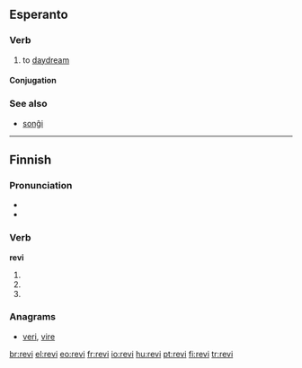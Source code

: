 ==Esperanto==

===Verb===
{{eo-verb|rev}}

# {{intransitive|lang=eo}} to [[daydream]]

====Conjugation====
{{eo-conj|intr=yes|rev}}

===See also===
* [[sonĝi]]

----

==Finnish==

===Pronunciation===
* {{IPA|lang=fi|[ˈre̞ʋiˣ]}}
* {{hyphenation|re|vi}}

===Verb===
'''revi'''

# {{fi-form of|repiä|type=verb|mood=indicative|tense=present connegative}}
# {{fi-form of|repiä|type=verb|pr=second-person|pl=singular|mood=imperative|tense=present}}
# {{fi-form of|repiä|type=verb|pr=second-person|pl=singular|mood=imperative|tense=present connegative}}

===Anagrams===
* [[veri#Finnish|veri]], [[vire#Finnish|vire]]

[[br:revi]]
[[el:revi]]
[[eo:revi]]
[[fr:revi]]
[[io:revi]]
[[hu:revi]]
[[pt:revi]]
[[fi:revi]]
[[tr:revi]]